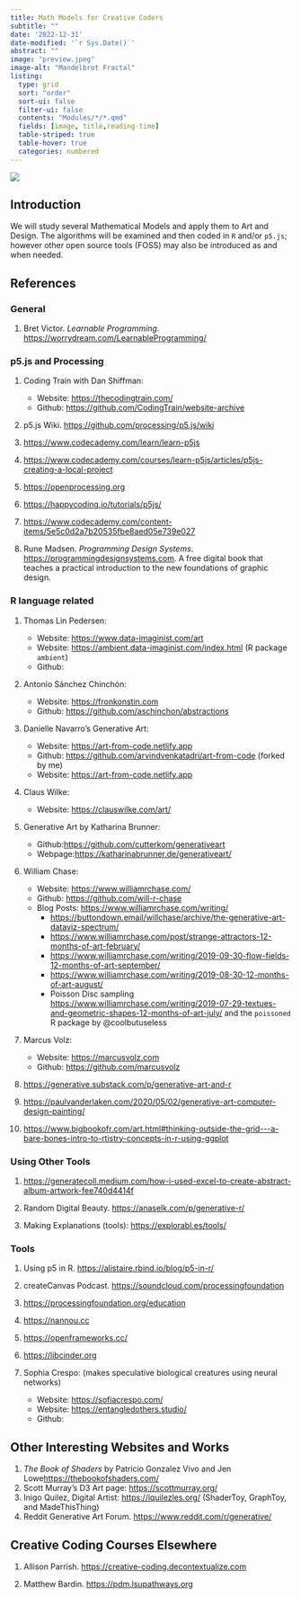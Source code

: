 ```yaml
---
title: Math Models for Creative Coders
subtitle: ""
date: '2022-12-31'
date-modified: '`r Sys.Date()`'
abstract: ""
image: "preview.jpeg"
image-alt: "Mandelbrot Fractal"
listing:
  type: grid
  sort: "order"
  sort-ui: false
  filter-ui: false
  contents: "Modules/*/*.qmd"
  fields: [image, title,reading-time]
  table-striped: true
  table-hover: true
  categories: numbered
---
```


![](preview.jpeg)

## Introduction

We will study several Mathematical Models and apply them to Art and Design. The algorithms will be examined and then coded in `R` and/or `p5.js`; however other open source tools (FOSS) may also be introduced as and when needed.

## References

### General

1. Bret Victor. *Learnable Programming*. <https://worrydream.com/LearnableProgramming/>

### p5.js and Processing

1. Coding Train with Dan Shiffman: 
    - Website: <https://thecodingtrain.com/>
    - Github: <https://github.com/CodingTrain/website-archive>
    
1. p5.js Wiki. <https://github.com/processing/p5.js/wiki>
    
1. <https://www.codecademy.com/learn/learn-p5js>

1. <https://www.codecademy.com/courses/learn-p5js/articles/p5js-creating-a-local-project>

1. <https://openprocessing.org>

1. <https://happycoding.io/tutorials/p5js/>

1. <https://www.codecademy.com/content-items/5e5c0d2a7b20535fbe8aed05e739e027>

1. Rune Madsen. *Programming Design Systems*. <https://programmingdesignsystems.com>. A free digital book that teaches a practical introduction to the new foundations of graphic design.

### R language related

1. Thomas Lin Pedersen:
    - Website: <https://www.data-imaginist.com/art>
    - Website: <https://ambient.data-imaginist.com/index.html> (R package `ambient`)
    - Github:
1. Antonio Sánchez Chinchón:
    - Website: <https://fronkonstin.com>
    - Github: <https://github.com/aschinchon/abstractions>
1. Danielle Navarro's Generative Art:
    - Website: <https://art-from-code.netlify.app>
    - Github: <https://github.com/arvindvenkatadri/art-from-code> (forked by me)
    - Website: <https://art-from-code.netlify.app>
1. Claus Wilke:
    - Website: <https://clauswilke.com/art/>
1. Generative Art by Katharina Brunner:
    - Github:<https://github.com/cutterkom/generativeart>
    - Webpage:<https://katharinabrunner.de/generativeart/>
1. William Chase:
    - Website: <https://www.williamrchase.com/>
    - Github: <https://github.com/will-r-chase>
    - Blog Posts: <https://www.williamrchase.com/writing/>
        - <https://buttondown.email/willchase/archive/the-generative-art-dataviz-spectrum/>
        - <https://www.williamrchase.com/post/strange-attractors-12-months-of-art-february/>
        - <https://www.williamrchase.com/writing/2019-09-30-flow-fields-12-months-of-art-september/>
        - <https://www.williamrchase.com/writing/2019-08-30-12-months-of-art-august/>
        - Poisson Disc sampling <https://www.williamrchase.com/writing/2019-07-29-textues-and-geometric-shapes-12-months-of-art-july/> and the `poissoned` R package by @coolbutuseless
        
1. Marcus Volz: 
    - Website: <https://marcusvolz.com>
    - Github: <https://github.com/marcusvolz>

1. <https://generative.substack.com/p/generative-art-and-r>

1. <https://paulvanderlaken.com/2020/05/02/generative-art-computer-design-painting/>

1. <https://www.bigbookofr.com/art.html#thinking-outside-the-grid---a-bare-bones-intro-to-rtistry-concepts-in-r-using-ggplot>

### Using Other Tools

1. <https://generatecoll.medium.com/how-i-used-excel-to-create-abstract-album-artwork-fee740d4414f>

1. Random Digital Beauty. <https://anaselk.com/p/generative-r/>

1. Making Explanations (tools): <https://explorabl.es/tools/>

### Tools

1. Using p5 in R. <https://alistaire.rbind.io/blog/p5-in-r/>

1. createCanvas Podcast. <https://soundcloud.com/processingfoundation> 

1. <https://processingfoundation.org/education>


4. <https://nannou.cc>

5. <https://openframeworks.cc/>

6. <https://libcinder.org>

1. Sophia Crespo: (makes speculative biological creatures using neural networks)
    - Website: <https://sofiacrespo.com/>
    - Website: <https://entangledothers.studio/>
    - Github:
    

## Other Interesting Websites and Works
1. *The Book of Shaders* by Patricio Gonzalez Vivo and Jen Lowe<https://thebookofshaders.com/>
1. Scott Murray's D3 Art page: <https://scottmurray.org/>
1. Inigo Quilez, Digital Artist: <https://iquilezles.org/> (ShaderToy, GraphToy, and MadeThisThing)
1. Reddit Generative Art Forum. <https://www.reddit.com/r/generative/>



## Creative Coding Courses Elsewhere

1. Allison Parrish. <https://creative-coding.decontextualize.com>

1. Matthew Bardin. <https://pdm.lsupathways.org>



